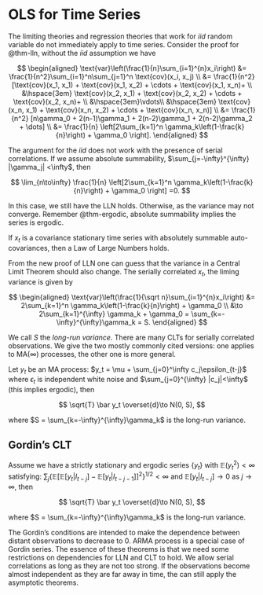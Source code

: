 # OLS for Time Series

The limiting theories and regression theories that work for $iid$ random
variable do not immediately apply to time series. Consider the proof for
@thm-lln, without the $iid$ assumption we have

$$
\begin{aligned}
\text{var}\left(\frac{1}{n}\sum_{i=1}^{n}x_i\right) 
&= \frac{1}{n^2}\sum_{i=1}^n\sum_{j=1}^n \text{cov}(x_i, x_j) \\
&= \frac{1}{n^2}[\text{cov}(x_1, x_1) + \text{cov}(x_1, x_2) + \cdots + \text{cov}(x_1, x_n)+ \\
&\hspace{3em} \text{cov}(x_2, x_1) + \text{cov}(x_2, x_2) + \cdots + \text{cov}(x_2, x_n)+ \\
&\hspace{3em}\vdots\\
&\hspace{3em} \text{cov}(x_n, x_1) + \text{cov}(x_n, x_2) + \cdots + \text{cov}(x_n, x_n)] \\
&= \frac{1}{n^2} [n\gamma_0 + 2(n-1)\gamma_1 + 2(n-2)\gamma_1 + 2(n-2)\gamma_2 + \dots] \\
&= \frac{1}{n} \left[2\sum_{k=1}^n \gamma_k\left(1-\frac{k}{n}\right) + \gamma_0 \right].
\end{aligned}
$$

The argument for the $iid$ does not work with the presence of serial
correlations. If we assume absolute summability,
$\sum_{j=-\infty}^{\infty} |\gamma_j| <\infty$, then

$$
\lim_{n\to\infty} \frac{1}{n} \left[2\sum_{k=1}^n \gamma_k\left(1-\frac{k}{n}\right) + \gamma_0 \right] =0.
$$

In this case, we still have the LLN holds. Otherwise, as the variance
may not converge. Remember @thm-ergodic, absolute summability implies
the series is ergodic.

::: {#prp-lln2}
If $x_t$ is a covariance stationary time series with absolutely summable
auto-covariances, then a Law of Large Numbers holds.
:::

From the new proof of LLN one can guess that the variance in a Central
Limit Theorem should also change. The serially correlated $x_t$, the
liming variance is given by

$$
\begin{aligned}
\text{var}\left(\frac{1}{\sqrt n}\sum_{i=1}^{n}x_i\right) 
&= 2\sum_{k=1}^n \gamma_k\left(1-\frac{k}{n}\right) + \gamma_0 \\
&\to 2\sum_{k=1}^{\infty} \gamma_k + \gamma_0 = \sum_{k=-\infty}^{\infty}\gamma_k = S.
\end{aligned}
$$

We call $S$ the *long-run variance*. There are many CLTs for serially
correlated observations. We give the two mostly commonly cited versions:
one applies to MA($\infty$) processes, the other one is more general.

::: {#thm-clt2}
Let $y_t$ be an MA process:
$y_t = \mu + \sum_{j=0}^\infty c_j\epsilon_{t-j}$ where $\epsilon_t$ is
independent white noise and $\sum_{j=0}^{\infty} |c_j|<\infty$ (this
implies ergodic), then

$$
\sqrt{T} \bar y_t \overset{d}\to N(0, S),
$$

where $S = \sum_{k=-\infty}^{\infty}\gamma_k$ is the long-run variance.
:::

::: {#thm-clt3}
## Gordin's CLT

Assume we have a strictly stationary and ergodic series $\{y_t\}$ with
$\mathbb{E}(y_t^2) <\infty$ satisfying:
$\sum_j\{\mathbb{E}[\mathbb{E}[y_t|I_{t-j}]-\mathbb{E}[y_t|I_{t-j-1}]]^2\}^{1/2} <\infty$
and $\mathbb{E}[y_t|I_{t-j}]\to 0$ as $j\to\infty$, then

$$
\sqrt{T} \bar y_t \overset{d}\to N(0, S),
$$

where $S = \sum_{k=-\infty}^{\infty}\gamma_k$ is the long-run variance.
:::

The Gordin's conditions are intended to make the dependence between
distant observations to decrease to 0. ARMA process is a special case of
Gordin series. The essence of these theorems is that we need some
restrictions on dependencies for LLN and CLT to hold. We allow serial
correlations as long as they are not too strong. If the observations
become almost independent as they are far away in time, the can still
apply the asymptotic theorems.
